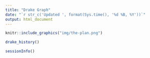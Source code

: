 ```yaml
---
title: "Drake Graph"
date: "`r str_c('Updated ', format(Sys.time(), '%d %B, %Y'))`"
output: html_document
---
```


```r
knitr::include_graphics("img/the-plan.png")
```

```r
drake_history()
```

```r
sessionInfo()
```